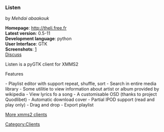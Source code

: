 ===Listen===
by ''Mehdai abaakouk''

'''Homepage''': http://theli.free.fr<br />
'''Latest version''': 0.5-11<br />
'''Development language''': python<br />
'''User Interface''': GTK<br />
'''Screenshots''': [http://theli.free.fr/img/screenshot.png]<br />
[[Talk:Client:Listen | Discuss]]

Listen is a pyGTK client for XMMS2

Features

- Playlist editor with support repeat, shuffle, sort
- Search in entire media library
- Some utilitie to view information about artist or album provided by wikipedia
- View lyrics fo a song
- A customisable OSD (thanks to project Quodlibet)
- Automatic download cover
- Partial IPOD support (read and play only)
- Drag and drop
- Export playlist

[[XMMS2 Clients | More xmms2 clients]]

[[Category:Clients]]